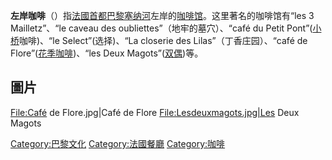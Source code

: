 {{unreferenced|time=2013-02-26T16:12:00+00:00}}
'''左岸咖啡'''（{{lang-fr|Café en Seine}}）指[[法國|法國]][[首都|首都]][[巴黎|巴黎]][[塞纳河|塞纳河]]左岸的[[咖啡馆|咖啡馆]]。这里著名的咖啡馆有“les 3 Mailletz”、“le caveau des oubliettes”（地牢的墓穴）、“café du Petit Pont”([[小桥_(巴黎)|小桥]]咖啡)、“le Select”(选择)、“La closerie des Lilas”（丁香庄园）、“café de Flore”([[花神咖啡馆|花季咖啡]])、“les Deux Magots”([[双叟咖啡馆|双偶]])等。

==圖片==
<gallery>
File:Café de Flore.jpg|Café de Flore
File:Lesdeuxmagots.jpg|Les Deux Magots
</gallery>

[[Category:巴黎文化|Category:巴黎文化]]
[[Category:法國餐廳|Category:法國餐廳]]
[[Category:咖啡|Category:咖啡]]